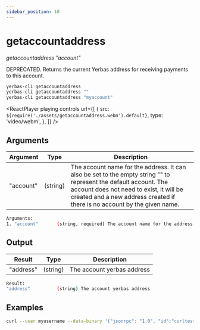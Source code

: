 ```yaml
---
sidebar_position: 10
---
```



# getaccountaddress

_getaccountaddress "account"_

DEPRECATED. Returns the current Yerbas address for receiving payments to this account.

```bash
yerbas-cli getaccountaddress
yerbas-cli getaccountaddress ""
yerbas-cli getaccountaddress "myaccount"
```

<ReactPlayer
  playing
  controls
  url={[
    {
      src: `${require('./assets/getaccountaddress.webm').default}`,
      type: 'video/webm',
    },
  ]}
/>

## Arguments

| Argument  | Type     | Description                                                                                                                                                                                                                              |
| --------- | -------- | ---------------------------------------------------------------------------------------------------------------------------------------------------------------------------------------------------------------------------------------- |
| "account" | (string) | The account name for the address. It can also be set to the empty string "" to represent the default account. The account does not need to exist, it will be created and a new address created if there is no account by the given name. |

```bash
Arguments:
1. "account"       (string, required) The account name for the address. It can also be set to the empty string "" to represent the default account. The account does not need to exist, it will be created and a new address created  if there is no account by the given name.
```

## Output

| Result    | Type     | Description                   |
| --------- | -------- | ----------------------------- |
| "address" | (string) | The account yerbas address |

```bash
Result:
"address"          (string) The account yerbas address
```

## Examples

```bash
curl --user myusername --data-binary '{"jsonrpc": "1.0", "id":"curltest", "method": "getaccount", "params": ["XwnLY9Tf7Zsef8gMGL2fhWA9ZmMjt4KPwG"] }' -H 'content-type: text/plain;' http://127.0.0.1:9998/
```
